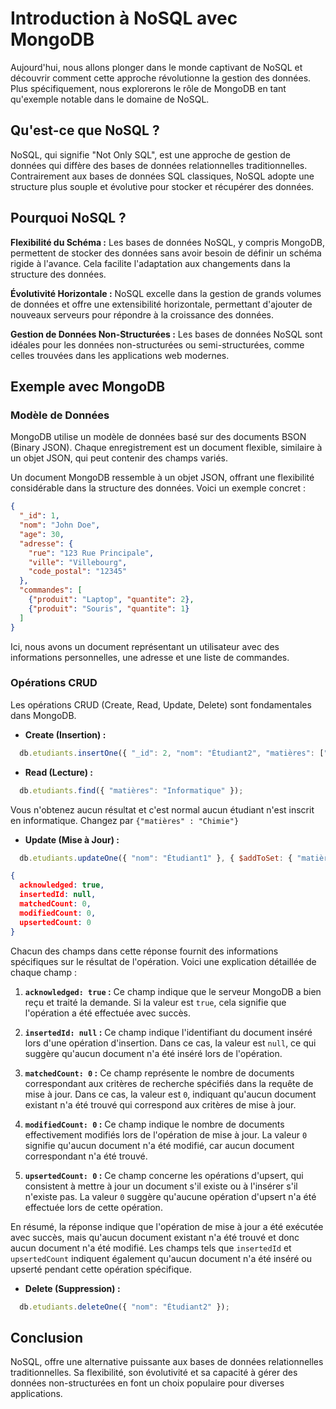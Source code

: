 
# Introduction à NoSQL avec MongoDB

Aujourd'hui, nous allons plonger dans le monde captivant de NoSQL et découvrir comment cette approche révolutionne la gestion des données. Plus spécifiquement, nous explorerons le rôle de MongoDB en tant qu'exemple notable dans le domaine de NoSQL.

## Qu'est-ce que NoSQL ?

NoSQL, qui signifie "Not Only SQL", est une approche de gestion de données qui diffère des bases de données relationnelles traditionnelles. Contrairement aux bases de données SQL classiques, NoSQL adopte une structure plus souple et évolutive pour stocker et récupérer des données.

## Pourquoi NoSQL ?

**Flexibilité du Schéma :** Les bases de données NoSQL, y compris MongoDB, permettent de stocker des données sans avoir besoin de définir un schéma rigide à l'avance. Cela facilite l'adaptation aux changements dans la structure des données.

**Évolutivité Horizontale :** NoSQL excelle dans la gestion de grands volumes de données et offre une extensibilité horizontale, permettant d'ajouter de nouveaux serveurs pour répondre à la croissance des données.

**Gestion de Données Non-Structurées :** Les bases de données NoSQL sont idéales pour les données non-structurées ou semi-structurées, comme celles trouvées dans les applications web modernes.

## Exemple avec MongoDB

### Modèle de Données

MongoDB utilise un modèle de données basé sur des documents BSON (Binary JSON). Chaque enregistrement est un document flexible, similaire à un objet JSON, qui peut contenir des champs variés.

Un document MongoDB ressemble à un objet JSON, offrant une flexibilité considérable dans la structure des données. Voici un exemple concret :

```json
{
  "_id": 1,
  "nom": "John Doe",
  "age": 30,
  "adresse": {
    "rue": "123 Rue Principale",
    "ville": "Villebourg",
    "code_postal": "12345"
  },
  "commandes": [
    {"produit": "Laptop", "quantite": 2},
    {"produit": "Souris", "quantite": 1}
  ]
}
```

Ici, nous avons un document représentant un utilisateur avec des informations personnelles, une adresse et une liste de commandes.

### Opérations CRUD

Les opérations CRUD (Create, Read, Update, Delete) sont fondamentales dans MongoDB.

- **Create (Insertion) :**

```js copy
  db.etudiants.insertOne({ "_id": 2, "nom": "Étudiant2", "matières": ["Chimie", "Biologie"] });
```

- **Read (Lecture) :**

```js copy
  db.etudiants.find({ "matières": "Informatique" });
```
 Vous n'obtenez aucun résultat et c'est normal aucun étudiant n'est inscrit en informatique. 
 Changez par `{"matières" : "Chimie"}`

- **Update (Mise à Jour) :**

```js copy
  db.etudiants.updateOne({ "nom": "Étudiant1" }, { $addToSet: { "matières": "Chimie" } });
```
``` json
{
  acknowledged: true,
  insertedId: null,
  matchedCount: 0,
  modifiedCount: 0,
  upsertedCount: 0
}
```
Chacun des champs dans cette réponse fournit des informations spécifiques sur le résultat de l'opération. Voici une explication détaillée de chaque champ :

1. **`acknowledged: true` :** Ce champ indique que le serveur MongoDB a bien reçu et traité la demande. Si la valeur est `true`, cela signifie que l'opération a été effectuée avec succès.

2. **`insertedId: null` :** Ce champ indique l'identifiant du document inséré lors d'une opération d'insertion. Dans ce cas, la valeur est `null`, ce qui suggère qu'aucun document n'a été inséré lors de l'opération.

3. **`matchedCount: 0` :** Ce champ représente le nombre de documents correspondant aux critères de recherche spécifiés dans la requête de mise à jour. Dans ce cas, la valeur est `0`, indiquant qu'aucun document existant n'a été trouvé qui correspond aux critères de mise à jour.

4. **`modifiedCount: 0` :** Ce champ indique le nombre de documents effectivement modifiés lors de l'opération de mise à jour. La valeur `0` signifie qu'aucun document n'a été modifié, car aucun document correspondant n'a été trouvé.

5. **`upsertedCount: 0` :** Ce champ concerne les opérations d'upsert, qui consistent à mettre à jour un document s'il existe ou à l'insérer s'il n'existe pas. La valeur `0` suggère qu'aucune opération d'upsert n'a été effectuée lors de cette opération.

En résumé, la réponse indique que l'opération de mise à jour a été exécutée avec succès, mais qu'aucun document existant n'a été trouvé et donc aucun document n'a été modifié. Les champs tels que `insertedId` et `upsertedCount` indiquent également qu'aucun document n'a été inséré ou upserté pendant cette opération spécifique.

- **Delete (Suppression) :**

```js copy
  db.etudiants.deleteOne({ "nom": "Étudiant2" });
```

## Conclusion

NoSQL, offre une alternative puissante aux bases de données relationnelles traditionnelles. Sa flexibilité, son évolutivité et sa capacité à gérer des données non-structurées en font un choix populaire pour diverses applications.
